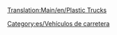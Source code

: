 [[Translation:Main/en/Plastic Trucks]]
{{es/Vehículo de carretera|nombre    = Camión de plástico MightyMover
  |imagen    = MightyMover_plastic.png
  |precio    = 9.596 € (4.798 £)
  |velocidad = 48 km/h
  |coste     = 842 € (421 £)
  |diseño    = 1935
  |duración  = 15
  |capacidad = 17.000 litros de plástico
}}
{{es/Vehículo de carretera|nombre    = Camión de plástico Powernaught
  |imagen    = Powernaught_plastic.png
  |precio    = 12.058 € (6.029 £)
  |velocidad = 88 km/h
  |coste     = 1.574 € (787 £)
  |diseño    = 1977
  |duración  = 15
  |capacidad = 19.000 litros de plástico
}}
{{es/Vehículo de carretera|nombre    = Camión de plástico Wizzowow
  |imagen    = Wizzowow_plastic.png
  |precio    = 12.878 € (6.439 £)
  |velocidad = 112 km/h
  |coste     = 2.250 € (1.125 £)
  |diseño    = 2011
  |duración  = 15
  |capacidad = 22.000 litros de plástico
}}

[[Category:es/Vehículos de carretera]]